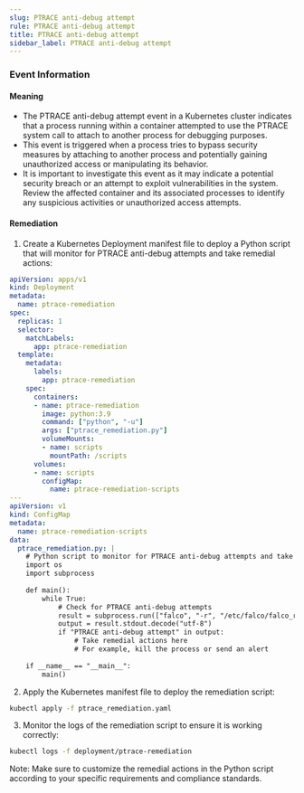 ```yaml
--- 
slug: PTRACE anti-debug attempt
rule: PTRACE anti-debug attempt
title: PTRACE anti-debug attempt
sidebar_label: PTRACE anti-debug attempt
---
```

                   


### Event Information

#### Meaning

- The PTRACE anti-debug attempt event in a Kubernetes cluster indicates that a process running within a container attempted to use the PTRACE system call to attach to another process for debugging purposes.
- This event is triggered when a process tries to bypass security measures by attaching to another process and potentially gaining unauthorized access or manipulating its behavior.
- It is important to investigate this event as it may indicate a potential security breach or an attempt to exploit vulnerabilities in the system. Review the affected container and its associated processes to identify any suspicious activities or unauthorized access attempts.

#### Remediation

1. Create a Kubernetes Deployment manifest file to deploy a Python script that will monitor for PTRACE anti-debug attempts and take remedial actions:
```yaml
apiVersion: apps/v1
kind: Deployment
metadata:
  name: ptrace-remediation
spec:
  replicas: 1
  selector:
    matchLabels:
      app: ptrace-remediation
  template:
    metadata:
      labels:
        app: ptrace-remediation
    spec:
      containers:
      - name: ptrace-remediation
        image: python:3.9
        command: ["python", "-u"]
        args: ["ptrace_remediation.py"]
        volumeMounts:
        - name: scripts
          mountPath: /scripts
      volumes:
      - name: scripts
        configMap:
          name: ptrace-remediation-scripts
---
apiVersion: v1
kind: ConfigMap
metadata:
  name: ptrace-remediation-scripts
data:
  ptrace_remediation.py: |
    # Python script to monitor for PTRACE anti-debug attempts and take remedial actions
    import os
    import subprocess
    
    def main():
        while True:
            # Check for PTRACE anti-debug attempts
            result = subprocess.run(["falco", "-r", "/etc/falco/falco_rules.yaml", "-o", "json"], capture_output=True)
            output = result.stdout.decode("utf-8")
            if "PTRACE anti-debug attempt" in output:
                # Take remedial actions here
                # For example, kill the process or send an alert
    
    if __name__ == "__main__":
        main()
```

2. Apply the Kubernetes manifest file to deploy the remediation script:
```bash
kubectl apply -f ptrace_remediation.yaml
```

3. Monitor the logs of the remediation script to ensure it is working correctly:
```bash
kubectl logs -f deployment/ptrace-remediation
```

Note: Make sure to customize the remedial actions in the Python script according to your specific requirements and compliance standards.

 